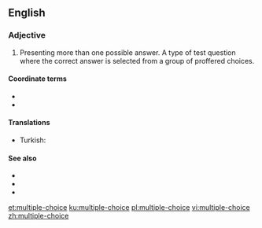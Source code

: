 ==English==

===Adjective===
{{wikipedia|dab=Multiple-choice|lang=en}}
{{en-adj|head=[[multiple]]-[[choice]]|-}}

# Presenting more than one possible answer. A type of test question where the correct answer is selected from a group of proffered choices.

====Coordinate terms====
* {{l|en|true-false}}
* {{l|en|open-ended}}

====Translations====
{{trans-top}}
* Turkish: {{t|tr|çoktan seçmeli}}
{{trans-mid}}
{{trans-bottom}}

====See also====
* {{l|en|polar question}}
* {{l|en|yes-no question}}
* {{l|en|closed question}}

[[et:multiple-choice]]
[[ku:multiple-choice]]
[[pl:multiple-choice]]
[[vi:multiple-choice]]
[[zh:multiple-choice]]